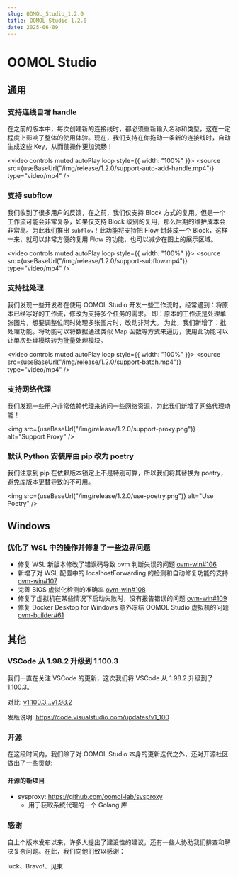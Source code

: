 ```yaml
---
slug: OOMOL_Studio_1.2.0
title: OOMOL Studio 1.2.0
date: 2025-06-09
---
```



# OOMOL Studio

## 通用

### 支持连线自增 handle

在之前的版本中，每次创建新的连接线时，都必须重新输入名称和类型，这在一定程度上影响了整体的使用体验。现在，我们支持在你拖动一条新的连接线时，自动生成这些 Key，从而使操作更加流畅！

<video controls muted autoPlay loop style={{ width: "100%" }}>
  <source src={useBaseUrl("/img/release/1.2.0/support-auto-add-handle.mp4")} type="video/mp4" />
</video>

### 支持 subflow

我们收到了很多用户的反馈，在之前，我们仅支持 Block 方式的复用。但是一个工作流可能会非常复杂，如果仅支持 Block 级别的复用，那么后期的维护成本会非常高。为此我们推出 `subflow`！此功能将支持把 Flow 封装成一个 Block，这样一来，就可以非常方便的复用 Flow 的功能，也可以减少在图上的展示区域。

  <video controls muted autoPlay loop style={{ width: "100%" }}>
    <source src={useBaseUrl("/img/release/1.2.0/support-subflow.mp4")} type="video/mp4" />
  </video>

### 支持批处理

我们发现一些开发者在使用 OOMOL Studio 开发一些工作流时，经常遇到：将原本已经写好的工作流，修改为支持多个任务的需求。
即：原本的工作流是处理单张图片，想要调整位同时处理多张图片时，改动非常大。
为此，我们新增了：批处理功能。将功能可以将数据通过类似 Map 函数等方式来遍历，使用此功能可以让单次处理模块转为批量处理模块。

<video controls muted autoPlay loop style={{ width: "100%" }}>
  <source src={useBaseUrl("/img/release/1.2.0/support-batch.mp4")} type="video/mp4" />
</video>

### 支持网络代理

我们发现一些用户非常依赖代理来访问一些网络资源，为此我们新增了网络代理功能！

<img
  src={useBaseUrl("/img/release/1.2.0/support-proxy.png")}
  alt="Support Proxy"
/>

### 默认 Python 安装库由 pip 改为 poetry

我们注意到 pip 在依赖版本锁定上不是特别可靠，所以我们将其替换为 poetry，避免库版本更替导致的不可用。

<img
  src={useBaseUrl("/img/release/1.2.0/use-poetry.png")}
  alt="Use Poetry"
/>

## Windows

### 优化了 WSL 中的操作并修复了一些边界问题

- 修复 WSL 新版本修改了错误码导致 ovm 判断失误的问题 [ovm-win#106](https://github.com/oomol-lab/ovm-win/pull/106)
- 新增了对 WSL 配置中的 localhostForwarding 的检测和自动修复功能的支持 [ovm-win#107](https://github.com/oomol-lab/ovm-win/pull/107)
- 完善 BIOS 虚拟化检测的准确率 [ovm-win#108](https://github.com/oomol-lab/ovm-win/pull/108)
- 修复了虚拟机在某些情况下启动失败时，没有报告错误的问题 [ovm-win#109](https://github.com/oomol-lab/ovm-win/pull/109)
- 修复 Docker Desktop for Windows 意外冻结 OOMOL Studio 虚拟机的问题 [ovm-builder#61](https://github.com/oomol-lab/ovm-builder/pull/61)

## 其他

### VSCode 从 1.98.2 升级到 1.100.3

我们一直在关注 VSCode 的更新，这次我们将 VSCode 从 1.98.2 升级到了 1.100.3。

对比: [v1.100.3...v1.98.2]

发版说明: https://code.visualstudio.com/updates/v1_100

### 开源

在这段时间内，我们除了对 OOMOL Studio 本身的更新迭代之外，还对开源社区做出了一些贡献:

#### 开源的新项目

- sysproxy: https://github.com/oomol-lab/sysproxy
  - 用于获取系统代理的一个 Golang 库

### 感谢

自上个版本发布以来，许多人提出了建设性的建议，还有一些人协助我们排查和解决复杂问题。在此，我们向他们致以感谢：

luck、Bravo!、见束

[v1.100.3...v1.98.2]: https://github.com/microsoft/vscode/compare/1.100.3...1.98.2
